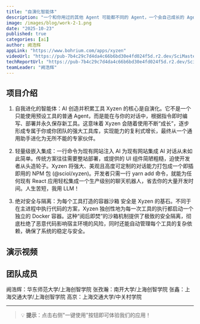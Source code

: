 ```yaml
---
title: "自演化智能体"
description: "一个和你用过的其他 Agent 可能都不同的 Agent，一个会自己成长的 Agent！"
image: /images/blog/work-2-1.png
date: "2025-10-23"
published: true
categories: [ai]
author: 阙浩辉
appLink: "https://www.bohrium.com/apps/xyzen"
videoUrl: "https://pub-7b4c29c7d4da4c66b6bd30e4fd024f5d.r2.dev/SciMaster-competition/work-video-2.mp4"
techReportUrl: "https://pub-7b4c29c7d4da4c66b6bd30e4fd024f5d.r2.dev/SciMaster-competition/work-report-2.pdf"
teamLeader: "阙浩辉"
---
```


## 项目介绍

1. 自我进化的智能体：AI 创造并积累工具
Xyzen 的核心是自演化。它不是一个只能使用预设工具的普通 Agent，而是能在与你的对话中，根据指令即时编写、部署并永久保存新工具。这意味着 Xyzen 会随着使用不断“成长”，逐步形成专属于你或你团队的强大工具库，实现能力的复利式增长，最终从一个通用助手进化为无所不能的专家伙伴。

2. 轻量级嵌入集成：一行命令为现有网站注入 AI
为现有网站集成 AI 对话从未如此简单。传统方案往往需要整站部署，或提供的 UI 组件简陋粗糙，迫使开发者从头造轮子。Xyzen 将强大、美观且高度可定制的对话能力打包成一个即插即用的 NPM 包 (@sciol/xyzen)。开发者只需一行 yarn add 命令，就能为任何现有 React 应用轻松集成一个生产级别的聊天机器人，省去你的大量开发时间。人生苦短，我用 LLM！

3. 绝对安全与隔离：为每个工具打造的容器沙箱
安全是 Xyzen 的基石。不同于在主进程中执行代码的方案，Xyzen 独创性地为每一次工具的执行都启动一个独立的 Docker 容器。这种“阅后即焚”的沙箱机制提供了极致的安全隔离，彻底杜绝了恶意代码影响宿主环境的风险，同时还能自动管理每个工具的复杂依赖，确保了系统的稳定与安全。

## 演示视频

<VideoPlayer
  src="https://pub-7b4c29c7d4da4c66b6bd30e4fd024f5d.r2.dev/SciMaster-competition/work-video-2.mp4"
  poster="/images/blog/work-2-2.png"
/>

## 团队成员

阙浩辉：华东师范大学/上海创智学院
张孜瀚：南开大学/上海创智学院
张鑫：上海交通大学/上海创智学院
高京：上海交通大学/中关村学院

---

> 💡 **提示**：点击右侧"一键使用"按钮即可体验我们的应用！
